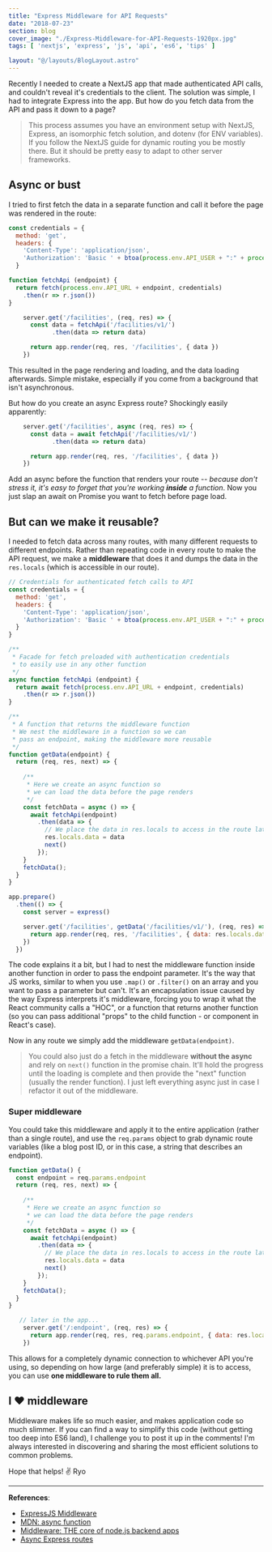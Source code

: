 ```yaml
---
title: "Express Middleware for API Requests"
date: "2018-07-23"
section: blog
cover_image: "./Express-Middleware-for-API-Requests-1920px.jpg"
tags: [ 'nextjs', 'express', 'js', 'api', 'es6', 'tips' ]

layout: "@/layouts/BlogLayout.astro"
---
```


Recently I needed to create a NextJS app that made authenticated API calls, and couldn't reveal it's credentials to the client. The solution was simple, I had to integrate Express into the app. But how do you fetch data from the API and pass it down to a page?

> This process assumes you have an environment setup with NextJS, Express, an isomorphic fetch solution, and dotenv (for ENV variables). If you follow the NextJS guide for dynamic routing you be mostly there. But it should be pretty easy to adapt to other server frameworks.

## Async or bust

I tried to first fetch the data in a separate function and call it before the page was rendered in the route:

```js
const credentials = {
  method: 'get',
  headers: {
    'Content-Type': 'application/json',
    'Authorization': 'Basic ' + btoa(process.env.API_USER + ":" + process.env.API_VENDOR)
  }

function fetchApi (endpoint) {
  return fetch(process.env.API_URL + endpoint, credentials)
    .then(r => r.json())
}

    server.get('/facilities', (req, res) => {
      const data = fetchApi('/facilities/v1/')
            .then(data => return data)

      return app.render(req, res, '/facilities', { data })
    })
```

This resulted in the page rendering and loading, and the data loading afterwards. Simple mistake, especially if you come from a background that isn't asynchronous. 

But how do you create an async Express route? Shockingly easily apparently:

```js
    server.get('/facilities', async (req, res) => {
      const data = await fetchApi('/facilities/v1/')
            .then(data => return data)

      return app.render(req, res, '/facilities', { data })
    })
```

Add an async before the function that renders your route -- *because don't stress it, it's easy to forget that you're working **inside** a function*. Now you just slap an await on Promise you want to fetch before page load.

## But can we make it reusable?

I needed to fetch data across many routes, with many different requests to different endpoints. Rather than repeating code in every route to make the API request, we make a **middleware** that does it and dumps the data in the `res.locals` (which is accessible in our route).

```js
// Credentials for authenticated fetch calls to API
const credentials = {
  method: 'get',
  headers: {
    'Content-Type': 'application/json',
    'Authorization': 'Basic ' + btoa(process.env.API_USER + ":" + process.env.API_VENDOR)
  }
}

/**
 * Facade for fetch preloaded with authentication credentials
 * to easily use in any other function
 */
async function fetchApi (endpoint) {
  return await fetch(process.env.API_URL + endpoint, credentials)
    .then(r => r.json())
}

/**
 * A function that returns the middleware function
 * We nest the middleware in a function so we can 
 * pass an endpoint, making the middleware more reusable
 */
function getData(endpoint) {
  return (req, res, next) => {
    
    /**
     * Here we create an async function so
     * we can load the data before the page renders
     */
    const fetchData = async () => {
      await fetchApi(endpoint)
        .then(data => {
          // We place the data in res.locals to access in the route later
          res.locals.data = data
          next()        
        });
    }
    fetchData();
  }
}

app.prepare()
  .then(() => {
    const server = express()

    server.get('/facilities', getData('/facilities/v1/'), (req, res) => {
      return app.render(req, res, '/facilities', { data: res.locals.data })
    })
  })
```

The code explains it a bit, but I had to nest the middleware function inside another function in order to pass the endpoint parameter. It's the way that JS works, similar to when you use `.map()` or `.filter()` on an array and you want to pass a parameter but can't. It's an encapsulation issue caused by the way Express interprets it's middleware, forcing you to wrap it what the React community calls a "HOC", or a function that returns another function (so you can pass additional "props" to the child function - or component in React's case).

Now in any route we simply add the middleware `getData(endpoint)`.

> You could also just do a fetch in the middleware **without the async** and rely on `next()` function in the promise chain. It'll hold the progress until the loading is complete and then provide the "next" function (usually the render function). I just left everything async just in case I refactor it out of the middleware.

### Super middleware

You could take this middleware and apply it to the entire application (rather than a single route), and use the `req.params` object to grab dynamic route variables (like a blog post ID, or in this case, a string that describes an endpoint). 

```js
function getData() {
  const endpoint = req.params.endpoint
  return (req, res, next) => {
    
    /**
     * Here we create an async function so
     * we can load the data before the page renders
     */
    const fetchData = async () => {
      await fetchApi(endpoint)
        .then(data => {
          // We place the data in res.locals to access in the route later
          res.locals.data = data
          next()        
        });
    }
    fetchData();
  }
}

   // later in the app...
    server.get('/:endpoint', (req, res) => {
      return app.render(req, res, req.params.endpoint, { data: res.locals.data })
    })
```

This allows for a completely dynamic connection to whichever API you're using, so depending on how large (and preferably simple) it is to access, you can use **one middleware to rule them all.**

## I ❤️ middleware

Middleware makes life so much easier, and makes application code so much slimmer. If you can find a way to simplify this code (without getting too deep into ES6 land), I challenge you to post it up in the comments! I'm always interested in discovering and sharing the most efficient solutions to common problems.

Hope that helps! ✌️
Ryo 

***

**References**:

* [ExpressJS Middleware](https://expressjs.com/en/guide/using-middleware.html)
* [MDN: async function](https://developer.mozilla.org/en-US/docs/Web/JavaScript/Reference/Statements/async_function)
* [Middleware: THE core of node.js backend apps](https://hackernoon.com/middleware-the-core-of-node-js-apps-ab01fee39200)
* [Async Express routes](https://medium.com/@Abazhenov/using-async-await-in-express-with-node-8-b8af872c0016)